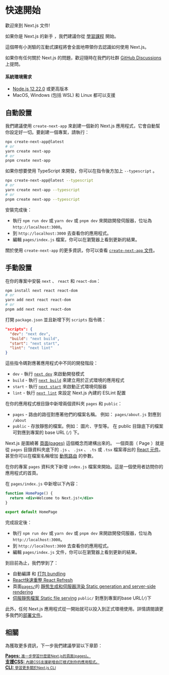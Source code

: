 # 快速開始

歡迎來到 Next.js 文件!

如果你是 Next.js 的新手 ，我們建議你從 [學習課程](https://nextjs.org/learn/basics/create-nextjs-app) 開始。

這個帶有小測驗的互動式課程將會全面地帶領你去認識如何使用 Next.js。

如果你有任何關於 Next.js 的問題，歡迎隨時在我們的社群 [GitHub Discussions](https://github.com/vercel/next.js/discussions) 上提問。 

#### 系統環境需求

- [Node.js 12.22.0](https://nodejs.org/) 或更高版本
- MacOS, Windows (包括 WSL) 和 Linux 都可以支援

## 自動設置

我們建議使用 `create-next-app` 來創建一個新的 Next.js 應用程式，它會自動幫你設定好一切。要創建一個專案，請執行：

```bash
npx create-next-app@latest
# or
yarn create next-app
# or
pnpm create next-app
```

如果你想要使用 TypeScript 來開發，你可以在指令後方加上 `--typescript` 。

```bash
npx create-next-app@latest --typescript
# or
yarn create next-app --typescript
# or
pnpm create next-app --typescript
```

安裝完成後：

- 執行 `npm run dev` 或 `yarn dev` 或 `pnpm dev` 來開啟開發伺服器，位址為 `http://localhost:3000`。
- 到 `http://localhost:3000` 去查看你的應用程式。
- 編輯 `pages/index.js` 檔案，你可以在瀏覽器上看到更新的結果。

關於使用 `create-next-app` 的更多資訊，你可以查看 [`create-next-app` 文件](/docs/api-reference/create-next-app.md)。

## 手動設置

在你的專案中安裝 `next` 、 `react` 和 `react-dom`：

```bash
npm install next react react-dom
# or
yarn add next react react-dom
# or
pnpm add next react react-dom
```

打開 `package.json` 並且新增下列 `scripts` 指令碼：

```json
"scripts": {
  "dev": "next dev",
  "build": "next build",
  "start": "next start",
  "lint": "next lint"
}
```

這些指令碼對應著應用程式中不同的開發階段：

- `dev` - 執行 [`next dev`](/docs/api-reference/cli.md#development) 來啟動開發模式
- `build` - 執行 [`next build`](/docs/api-reference/cli.md#build) 來建立用於正式環境的應用程式
- `start` - 執行 [`next start`](/docs/api-reference/cli.md#production) 來啟動正式環境伺服器
- `lint` - 執行 [`next lint`](/docs/api-reference/cli.md#lint) 來設定 Next.js 內建的 ESLint 配置

在你的應用程式根目錄中新增兩個資料夾 `pages` 和 `public`：

- `pages` - 路由的路徑對應著他們的檔案名稱。 例如： `pages/about.js` 對應到 `/about`
- `public` - 存放靜態的檔案。例如： 圖片、字型等。 在 public 目錄底下的檔案可對應到專案的 base URL (`/`) 下。 

Next.js 是圍繞著 [頁面(pages)](/docs/basic-features/pages.md) 這個概念而建構出來的。 一個頁面（ Page ）就是從 `pages` 目錄資料夾底下的 `.js` 、 `.jsx` 、 `.ts` 或 `.tsx` 檔案導出的 [React 元件](https://reactjs.org/docs/components-and-props.html)。 甚至你可以在檔案名稱增加 [動態路由](/docs/routing/dynamic-routes) 的參數。

在你的專案 `pages` 資料夾下新增 `index.js` 檔案來開始。這是一個使用者訪問你的應用程式的首頁。

在 `pages/index.js` 中新增以下內容：

```jsx
function HomePage() {
  return <div>Welcome to Next.js!</div>
}

export default HomePage
```

完成設定後：

- 執行 `npm run dev` 或 `yarn dev` 或 `pnpm dev` 來開啟開發伺服器，位址為 `http://localhost:3000`。
- 到 `http://localhost:3000` 去查看你的應用程式。
- 編輯 `pages/index.js` 文件，你可以在瀏覽器上看到更新的結果。

到目前為止，我們學到了：

- 自動編譯 和 [打包 bundling](/docs/advanced-features/compiler.md) 
- [React快速重整 React Refresh](https://nextjs.org/blog/next-9-4#fast-refresh)
- 頁面[`pages/`](/docs/basic-features/pages.md)的 [靜態生成和伺服器渲染 Static generation and server-side rendering](/docs/basic-features/data-fetching/overview.md)
- [伺服靜態檔案 Static file serving](/docs/basic-features/static-file-serving.md) `public/` 對應到專案的base URL(`/`)下 

此外，任何 Next.js 應用程式從一開始就可以投入到正式環境使用。詳情請閱讀更多我們的[部署文件](/docs/deployment.md)。


## 相關

為獲取更多資訊，下一步我們建議學習以下章節：

<div className="card">
  <a href="/docs/basic-features/pages.md">
    <b>Pages:</b>
    <small>進一步學習什麼是Next.js的頁面(pages)。</small>
  </a>
</div>

<div className="card">
  <a href="/docs/basic-features/built-in-css-support.md">
    <b>支援CSS:</b>
    <small>內建CSS支援新增自訂樣式到你的應用程式。</small>
  </a>
</div>

<div className="card">
  <a href="/docs/api-reference/cli.md">
    <b>CLI:</b>
    <small>學習更多關於Next.js CLI</small>
  </a>
</div>